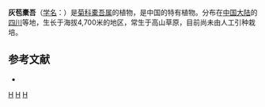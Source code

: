 {{Speciesbox 
| taxon = Ligularia chalybea
| authority = [[刘尚武|S. W. Liu]]
}}
'''灰苞橐吾'''（[[学名|学名]]：{{lang|la|''Ligularia chalybea''}}）是[[菊科|菊科]][[橐吾属|橐吾属]]的植物，是中国的特有植物。分布在[[中国大陆|中国大陆]]的[[四川|四川]]等地，生长于海拔4,700米的地区，常生于高山草原，目前尚未由人工引种栽培。

== 参考文献 ==
<div class="references-small">
* {{cite web| url =http://www.bioinfo.cn/db05/KmzwSpecies.php?action=view&id=4427| title =灰苞橐吾| work =《中国高等植物数据库全库》| publisher =中国科学院微生物研究所| author =昆明植物研究所| accessdate =2009-02-25| deadurl =yes| archiveurl =https://web.archive.org/web/20160305100234/http://www.bioinfo.cn/db05/KmzwSpecies.php?action=view&id=4427| archivedate =2016-03-05}}
</div>
{{Taxonbar|from=Q15231152}}

[[Category:橐吾属|H]]
[[Category:中國特有植物|H]]
[[Category:四川植物|H]]